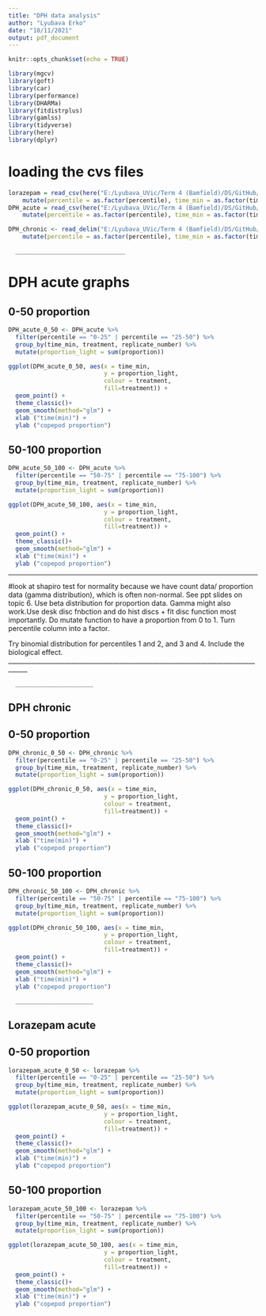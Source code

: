 ---
title: "DPH data analysis"
author: "Lyubava Erko"
date: "10/11/2021"
output: pdf_document
---

```{r setup, include=FALSE}
knitr::opts_chunk$set(echo = TRUE)
```


```{r, message = FALSE, echo = FALSE, warning = FALSE}
library(mgcv)
library(goft)
library(car)
library(performance)
library(DHARMa)
library(fitdistrplus)
library(gamlss)
library(tidyverse)
library(here)
library(dplyr)
```
# loading the cvs files

```{r}
lorazepam = read_csv(here("E:/Lyubava_UVic/Term 4 (Bamfield)/DS/GitHub/Lorazepam acute.csv")) %>%
    mutate(percentile = as.factor(percentile), time_min = as.factor(time_min)) 
DPH_acute = read_csv(here("E:/Lyubava_UVic/Term 4 (Bamfield)/DS/GitHub/DPH acute.csv")) %>%
    mutate(percentile = as.factor(percentile), time_min = as.factor(time_min)) 

DPH_chronic <- read_delim("E:/Lyubava_UVic/Term 4 (Bamfield)/DS/GitHub/DPH chronic.csv", delim = ',') %>%
    mutate(percentile = as.factor(percentile), time_min = as.factor(time_min)) 
```
      _______________________________
# DPH acute graphs
## 0-50 proportion

```{r}
DPH_acute_0_50 <- DPH_acute %>%
  filter(percentile == "0-25" | percentile == "25-50") %>%
  group_by(time_min, treatment, replicate_number) %>%
  mutate(proportion_light = sum(proportion))
```


```{r}
ggplot(DPH_acute_0_50, aes(x = time_min,
                           y = proportion_light,
                           colour = treatment,
                           fill=treatment)) +
  geom_point() +
  theme_classic()+
  geom_smooth(method="glm") +
  xlab ("time(min)") +
  ylab ("copepod proportion")
```


## 50-100 proportion

```{r}
DPH_acute_50_100 <- DPH_acute %>%
  filter(percentile == "50-75" | percentile == "75-100") %>%
  group_by(time_min, treatment, replicate_number) %>%
  mutate(proportion_light = sum(proportion))
```


```{r}
ggplot(DPH_acute_50_100, aes(x = time_min,
                           y = proportion_light,
                           colour = treatment,
                           fill=treatment)) +
  geom_point() +
  theme_classic()+
  geom_smooth(method="glm") +
  xlab ("time(min)") +
  ylab ("copepod proportion")
```
____________________________________________________________________________________

#look at shapiro test for normality because we have count data/ proportion data (gamma distribution), which is often non-normal. See ppt slides on topic 6. 
Use beta distribution for proportion data. Gamma might also work.Use desk disc fnbction and do hist discs + fit disc function most importantly.
Do mutate function to have a proportion from 0 to 1.
Turn percentile column into a factor.

Try binomial distribution for percentiles 1 and 2, and 3 and 4. Include the biological effect. 
____________________________________________________________________________________

      ______________________

## DPH chronic

## 0-50 proportion

```{r}
DPH_chronic_0_50 <- DPH_chronic %>%
  filter(percentile == "0-25" | percentile == "25-50") %>%
  group_by(time_min, treatment, replicate_number) %>%
  mutate(proportion_light = sum(proportion))
```


```{r}
ggplot(DPH_chronic_0_50, aes(x = time_min,
                           y = proportion_light,
                           colour = treatment,
                           fill=treatment)) +
  geom_point() +
  theme_classic()+
  geom_smooth(method="glm") +
  xlab ("time(min)") +
  ylab ("copepod proportion")
```
## 50-100 proportion

```{r}
DPH_chronic_50_100 <- DPH_chronic %>%
  filter(percentile == "50-75" | percentile == "75-100") %>%
  group_by(time_min, treatment, replicate_number) %>%
  mutate(proportion_light = sum(proportion))
```


```{r}
ggplot(DPH_chronic_50_100, aes(x = time_min,
                           y = proportion_light,
                           colour = treatment,
                           fill=treatment)) +
  geom_point() +
  theme_classic()+
  geom_smooth(method="glm") +
  xlab ("time(min)") +
  ylab ("copepod proportion")
```
      ______________________

## Lorazepam acute


## 0-50 proportion

```{r}
lorazepam_acute_0_50 <- lorazepam %>%
  filter(percentile == "0-25" | percentile == "25-50") %>%
  group_by(time_min, treatment, replicate_number) %>%
  mutate(proportion_light = sum(proportion))
```


```{r}
ggplot(lorazepam_acute_0_50, aes(x = time_min,
                           y = proportion_light,
                           colour = treatment,
                           fill=treatment)) +
  geom_point() +
  theme_classic()+
  geom_smooth(method="glm") +
  xlab ("time(min)") +
  ylab ("copepod proportion")
```
## 50-100 proportion

```{r}
lorazepam_acute_50_100 <- lorazepam %>%
  filter(percentile == "50-75" | percentile == "75-100") %>%
  group_by(time_min, treatment, replicate_number) %>%
  mutate(proportion_light = sum(proportion))
```


```{r}
ggplot(lorazepam_acute_50_100, aes(x = time_min,
                           y = proportion_light,
                           colour = treatment,
                           fill=treatment)) +
  geom_point() +
  theme_classic()+
  geom_smooth(method="glm") +
  xlab ("time(min)") +
  ylab ("copepod proportion")
```






